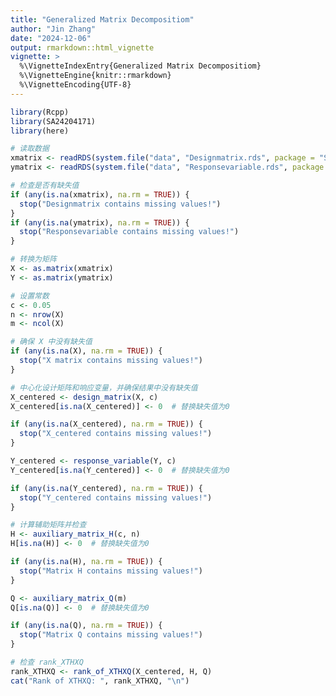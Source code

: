 ```yaml
---
title: "Generalized Matrix Decompositiom"
author: "Jin Zhang"
date: "2024-12-06"
output: rmarkdown::html_vignette
vignette: >
  %\VignetteIndexEntry{Generalized Matrix Decompositiom}
  %\VignetteEngine{knitr::rmarkdown}
  %\VignetteEncoding{UTF-8}
---
```


```r
library(Rcpp)
library(SA24204171)
library(here)

# 读取数据
xmatrix <- readRDS(system.file("data", "Designmatrix.rds", package = "SA24204171"))
ymatrix <- readRDS(system.file("data", "Responsevariable.rds", package = "SA24204171"))

# 检查是否有缺失值
if (any(is.na(xmatrix), na.rm = TRUE)) {
  stop("Designmatrix contains missing values!")
}
if (any(is.na(ymatrix), na.rm = TRUE)) {
  stop("Responsevariable contains missing values!")
}

# 转换为矩阵
X <- as.matrix(xmatrix)
Y <- as.matrix(ymatrix)

# 设置常数
c <- 0.05
n <- nrow(X)
m <- ncol(X)

# 确保 X 中没有缺失值
if (any(is.na(X), na.rm = TRUE)) {
  stop("X matrix contains missing values!")
}

# 中心化设计矩阵和响应变量，并确保结果中没有缺失值
X_centered <- design_matrix(X, c)
X_centered[is.na(X_centered)] <- 0  # 替换缺失值为0

if (any(is.na(X_centered), na.rm = TRUE)) {
  stop("X_centered contains missing values!")
}

Y_centered <- response_variable(Y, c)
Y_centered[is.na(Y_centered)] <- 0  # 替换缺失值为0

if (any(is.na(Y_centered), na.rm = TRUE)) {
  stop("Y_centered contains missing values!")
}

# 计算辅助矩阵并检查
H <- auxiliary_matrix_H(c, n)
H[is.na(H)] <- 0  # 替换缺失值为0

if (any(is.na(H), na.rm = TRUE)) {
  stop("Matrix H contains missing values!")
}

Q <- auxiliary_matrix_Q(m)
Q[is.na(Q)] <- 0  # 替换缺失值为0

if (any(is.na(Q), na.rm = TRUE)) {
  stop("Matrix Q contains missing values!")
}

# 检查 rank_XTHXQ
rank_XTHXQ <- rank_of_XTHXQ(X_centered, H, Q)
cat("Rank of XTHXQ: ", rank_XTHXQ, "\n")
```
